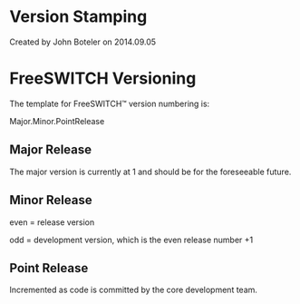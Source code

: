 
# Version Stamping 

 Created by  John Boteler on 2014.09.05

  
# FreeSWITCH Versioning  

The template for FreeSWITCH™ version numbering is:

Major.Minor.PointRelease

## Major Release 

The major version is currently at 1 and should be for the foreseeable future.

## Minor Release  

even = release version

odd = development version, which is the even release number +1  

## Point Release

Incremented as code is committed by the core development team.

  

